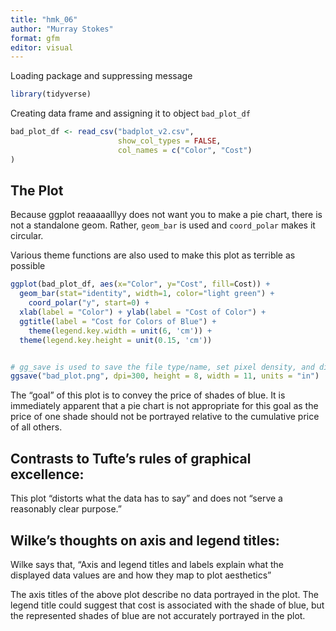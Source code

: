 ```yaml
---
title: "hmk_06"
author: "Murray Stokes"
format: gfm
editor: visual
---
```


Loading package and suppressing message

```r
library(tidyverse)
```

Creating data frame and assigning it to object `bad_plot_df`

```r
bad_plot_df <- read_csv("badplot_v2.csv", 
                        show_col_types = FALSE, 
                        col_names = c("Color", "Cost") 
)
```

## The Plot

Because ggplot reaaaaalllyy does not want you to make a pie chart, there is not a standalone geom. Rather, `geom_bar` is used and `coord_polar` makes it circular.

Various theme functions are also used to make this plot as terrible as possible

```r
ggplot(bad_plot_df, aes(x="Color", y="Cost", fill=Cost)) +
  geom_bar(stat="identity", width=1, color="light green") +
    coord_polar("y", start=0) +
  xlab(label = "Color") + ylab(label = "Cost of Color") +
  ggtitle(label = "Cost for Colors of Blue") +
    theme(legend.key.width = unit(6, 'cm')) +
  theme(legend.key.height = unit(0.15, 'cm'))


# gg_save is used to save the file type/name, set pixel density, and dimensions of image.
ggsave("bad_plot.png", dpi=300, height = 8, width = 11, units = "in")
```

The "goal" of this plot is to convey the price of shades of blue. It is immediately apparent that a pie chart is not appropriate for this goal as the price of one shade should not be portrayed relative to the cumulative price of all others.

## Contrasts to Tufte's rules of graphical excellence:

This plot "distorts what the data has to say" and does not "serve a reasonably clear purpose."

## Wilke's thoughts on axis and legend titles:

Wilke says that, "Axis and legend titles and labels explain what the displayed data values are and how they map to plot aesthetics"

The axis titles of the above plot describe no data portrayed in the plot. The legend title could suggest that cost is associated with the shade of blue, but the represented shades of blue are not accurately portrayed in the plot.
